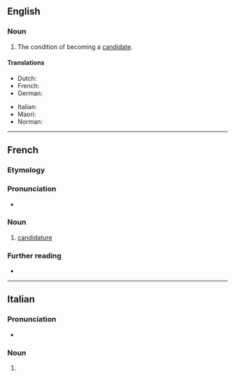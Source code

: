 ==English==

===Noun===
{{en-noun|~}}

# The condition of becoming a [[candidate]].

====Translations====
{{trans-top|the condition of becoming a candidate}}
* Dutch: {{t+|nl|kandidatuur|f}}
* French: {{t+|fr|candidature|f}}
* German: {{t+|de|Kandidatur|f}}
{{trans-mid}}
* Italian: {{t+|it|candidatura|f}}
* Maori: {{t|mi|kaiwhakaurutanga}}
* Norman: {{t|nrf|candidatuthe|f}} {{qualifier|Jersey}}
{{trans-bottom}}

----

==French==

===Etymology===
{{suffix|fr|candidat|ure}}

===Pronunciation===
* {{IPA|fr|/kɑ̃.di.da.tyʁ/}}

===Noun===
{{fr-noun|f}}

# [[candidature#English|candidature]]

===Further reading===
* {{R:TLFi}}

----

==Italian==

===Pronunciation===
* {{rhymes|it|ure}}

===Noun===
{{head|it|noun plural form|g=f-p}}

# {{inflection of|it|candidatura||p}}